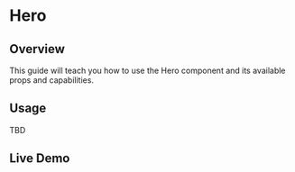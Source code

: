 

<Meta of={HeroStories} />

# Hero

## Overview

This guide will teach you how to use the Hero component and its available props and capabilities.

## Usage

TBD

## Live Demo


<Canvas of={HeroStories.Hero} /> 
